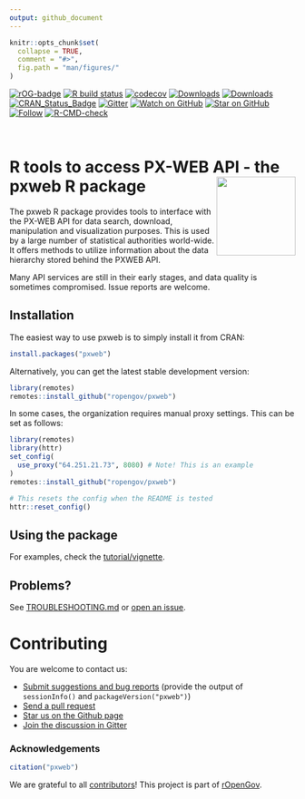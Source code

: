 ```yaml
---
output: github_document
---
```



```r
knitr::opts_chunk$set(
  collapse = TRUE,
  comment = "#>",
  fig.path = "man/figures/"
)
```


<!-- badges: start -->
[![rOG-badge](https://ropengov.github.io/rogtemplate/reference/figures/ropengov-badge.svg)](http://ropengov.org/)
  [![R build status](https://github.com/rOpenGov/pxweb/workflows/R-CMD-check/badge.svg)](https://github.com/rOpenGov/pxweb/actions)
[![codecov](https://codecov.io/gh/rOpenGov/pxweb/branch/master/graph/badge.svg?token=zYtxsus27g)](https://codecov.io/gh/rOpenGov/pxweb)
[![Downloads](http://cranlogs.r-pkg.org/badges/grand-total/pxweb)](https://cran.r-project.org/package=pxweb)
[![Downloads](http://cranlogs.r-pkg.org/badges/pxweb)](https://cran.r-project.org/package=pxweb)
[![CRAN_Status_Badge](https://www.r-pkg.org/badges/version/pxweb)](https://cran.r-project.org/package=pxweb)
[![Gitter](https://badges.gitter.im/rOpenGov/pxweb.svg)](https://gitter.im/rOpenGov/pxweb?utm_source=badge&utm_medium=badge&utm_campaign=pr-badge)
[![Watch on GitHub][github-watch-badge]][github-watch]
[![Star on GitHub][github-star-badge]][github-star]
[![Follow](https://img.shields.io/twitter/follow/ropengov.svg?style=social)](https://twitter.com/intent/follow?screen_name=ropengov)
[![R-CMD-check](https://github.com/rOpenGov/pxweb/actions/workflows/R-CMD-check.yaml/badge.svg)](https://github.com/rOpenGov/pxweb/actions/workflows/R-CMD-check.yaml)
<!-- badges: end -->

<br>

# R tools to access PX-WEB API - the pxweb R package <a href='https://ropengov.github.io/pxweb/'><img src='man/figures/logo.png' align="right" height="139" /></a>

<!-- README.md is generated from README.Rmd. Please edit that file -->


The pxweb R package provides tools to interface with the PX-WEB API
for data search, download, manipulation and visualization
purposes. This is used by a large number of statistical authorities
world-wide.  It offers methods to utilize information about the data
hierarchy stored behind the PXWEB API.

Many API services are still in their early stages, and data quality is
sometimes compromised. Issue reports are welcome.

## Installation 

The easiest way to use pxweb is to simply install it from CRAN:

```r
install.packages("pxweb")
```


Alternatively, you can get the latest stable development version:

```r
library(remotes)
remotes::install_github("ropengov/pxweb")
```

In some cases, the organization requires manual proxy settings. This can be set as follows:

```r
library(remotes)
library(httr)
set_config(
  use_proxy("64.251.21.73", 8080) # Note! This is an example
)
remotes::install_github("ropengov/pxweb")
```

```r
# This resets the config when the README is tested
httr::reset_config()
```

## Using the package

For examples, check the [tutorial/vignette](https://ropengov.github.io/pxweb/articles/pxweb.html).  

## Problems?

See [TROUBLESHOOTING.md](https://github.com/rOpenGov/pxweb/blob/master/TROUBLESHOOTING.md) or [open an issue](https://github.com/ropengov/pxweb/issues).

# Contributing

You are welcome to contact us:

  * [Submit suggestions and bug reports](https://github.com/ropengov/pxweb/issues) (provide the output of `sessionInfo()` and `packageVersion("pxweb")`)
  * [Send a pull request](https://github.com/ropengov/pxweb)
  * [Star us on the Github page](https://github.com/ropengov/pxweb)
  * [Join the discussion in Gitter](https://gitter.im/rOpenGov/pxweb)  


### Acknowledgements

```r
citation("pxweb")
```

We are grateful to all [contributors](https://github.com/rOpenGov/pxweb/graphs/contributors)! This project is part of [rOpenGov](http://ropengov.github.io).


[github-watch-badge]: https://img.shields.io/github/watchers/ropengov/pxweb.svg?style=social
[github-watch]: https://github.com/ropengov/pxweb/watchers
[github-star-badge]: https://img.shields.io/github/stars/ropengov/pxweb.svg?style=social
[github-star]: https://github.com/ropengov/pxweb/stargazers


